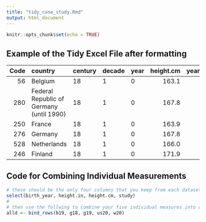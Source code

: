 ```yaml
---
title: "tidy_case_study.Rmd"
output: html_document
---
```


```r
knitr::opts_chunk$set(echo = TRUE)
```

## Example of the Tidy Excel File after formatting

| Code|country                                  |century |decade |year | height.cm| year_decade| height.in|
|----:|:----------------------------------------|:-------|:------|:----|---------:|-----------:|---------:|
|   56|Belgium                                  |18      |1      |0    |     163.1|        1810|  64.21260|
|  280|Federal Republic of Germany (until 1990) |18      |1      |0    |     167.8|        1810|  66.06299|
|  250|France                                   |18      |1      |0    |     163.9|        1810|  64.52756|
|  276|Germany                                  |18      |1      |0    |     167.8|        1810|  66.06299|
|  528|Netherlands                              |18      |1      |0    |     166.0|        1810|  65.35433|
|  246|Finland                                  |18      |1      |0    |     171.9|        1810|  67.67717|

## Code for Combining Individual Measurements


```r
# these should be the only four columns that you keep from each dataset.
select(birth_year, height.in, height.cm, study)
#
# then use the follwing to combine your five individual measures into one dataset.
alld <- bind_rows(b19, g18, g19, us20, w20)
```

  